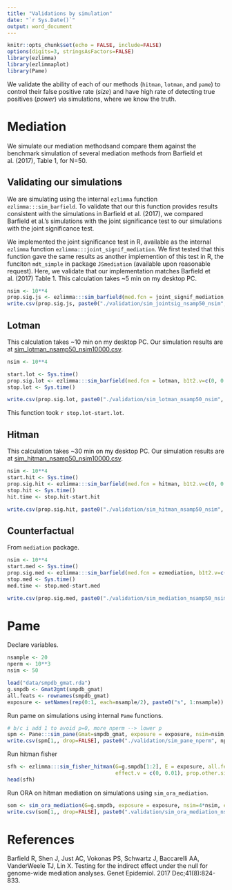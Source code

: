```yaml
---
title: "Validations by simulation"
date: "`r Sys.Date()`"
output: word_document
---
```


```r
knitr::opts_chunk$set(echo = FALSE, include=FALSE)
options(digits=3, stringsAsFactors=FALSE)
library(ezlimma)
library(ezlimmaplot)
library(Pame)
```

We validate the ability of each of our methods (`hitman`, `lotman`, and `pame`) to control their false positive rate (*size*) and have high rate of detecting true positives (*power*) via simulations, where we know the truth.

# Mediation

We simulate our mediation methodsand compare them against the benchmark simulation of several mediation methods from Barfield et al. (2017),  Table 1, for N=50.

## Validating our simulations

We are simulating using the internal `ezlimma` function `ezlimma:::sim_barfield`. To validate that our this function provides results consistent with the simulations in Barfield et al. (2017), we compared Barfield et al.'s simulations with the joint significance test to our simulations with the joint significance test.   

We implemented the joint significance test in R, available as the internal `ezlimma` function `ezlimma:::joint_signif_mediation`. We first tested that this function gave the same results as another implemention of this test in R, the funciton `mdt_simple` in package `JSmediation` (available upon reasonable request). Here, we validate that our implementation matches Barfield et al. (2017) Table 1. This calculation takes ~5 min on my desktop PC. 

```r
nsim <- 10**4
prop.sig.js <- ezlimma:::sim_barfield(med.fcn = joint_signif_mediation, b1t2.v=c(0, 0.14, 0.39), nsim = nsim)
write.csv(prop.sig.js, paste0("./validation/sim_jointsig_nsamp50_nsim", nsim, ".csv"), na="")
```

## Lotman

This calculation takes ~10 min on my desktop PC. Our simulation results are at [sim_lotman_nsamp50_nsim10000.csv](./validation/sim_lotman_nsamp50_nsim10000.csv).

```r
nsim <- 10**4

start.lot <- Sys.time()
prop.sig.lot <- ezlimma:::sim_barfield(med.fcn = lotman, b1t2.v=c(0, 0.14, 0.39), nsim = nsim)
stop.lot <- Sys.time()

write.csv(prop.sig.lot, paste0("./validation/sim_lotman_nsamp50_nsim", nsim, ".csv"), na="")
```

This function took `r stop.lot-start.lot`.

## Hitman

This calculation takes ~30 min on my desktop PC. Our simulation results are at [sim_hitman_nsamp50_nsim10000.csv](./validation/sim_hitman_nsamp50_nsim10000.csv).

```r
nsim <- 10**4
start.hit <- Sys.time()
prop.sig.hit <- ezlimma:::sim_barfield(med.fcn = hitman, b1t2.v=c(0, 0.14, 0.39), nsim = nsim, ngene=99)
stop.hit <- Sys.time()
hit.time <- stop.hit-start.hit

write.csv(prop.sig.hit, paste0("./validation/sim_hitman_nsamp50_nsim", nsim, ".csv"), na="")
```

## Counterfactual

From `mediation` package.

```r
nsim <- 10**4
start.med <- Sys.time()
prop.sig.med <- ezlimma:::sim_barfield(med.fcn = ezmediation, b1t2.v=c(0, 0.14, 0.39), nsim = nsim, ngene=99)
stop.med <- Sys.time()
med.time <- stop.med-start.med

write.csv(prop.sig.med, paste0("./validation/sim_mediation_nsamp50_nsim", nsim, ".csv"), na="")
```

# Pame

Declare variables.

```r
nsample <- 20
nperm <- 10**3
nsim <- 50

load("data/smpdb_gmat.rda")
g.smpdb <- Gmat2gmt(smpdb_gmat)
all.feats <- rownames(smpdb_gmat)
exposure <- setNames(rep(0:1, each=nsample/2), paste0("s", 1:nsample))
```

Run pame on simulations using internal `Pame` functions.

```r
# b/c i add 1 to avoid p=0, more nperm --> lower p
spm <- Pane:::sim_pane(Gmat=smpdb_gmat, exposure = exposure, nsim=nsim, nperm=nperm, effect.v = c(0, 0.1), ncores=4)
write.csv(spm[1,, drop=FALSE], paste0("./validation/sim_pane_nperm", nperm, "_nsim", nsim, ".csv"), na="")
```

Run hitman fisher

```r
sfh <- ezlimma:::sim_fisher_hitman(G=g.smpdb[1:2], E = exposure, all.feats = all.feats, nsim=200, 
                                   effect.v = c(0, 0.01), prop.other.sig = 0.25)
head(sfh)
```

Run ORA on hitman mediation on simulations using `sim_ora_mediation`.

```r
som <- sim_ora_mediation(G=g.smpdb, exposure = exposure, nsim=4*nsim, effect.v = c(0, 0.1), all.feats=all.feats)
write.csv(som[1,, drop=FALSE], paste0(".validation/sim_ora_mediation_nsim", nsim, ".csv"), na="")
```


# References
Barfield R, Shen J, Just AC, Vokonas PS, Schwartz J, Baccarelli AA, VanderWeele TJ, Lin X. Testing for the indirect effect under the null for genome-wide mediation analyses. Genet Epidemiol. 2017 Dec;41(8):824-833.